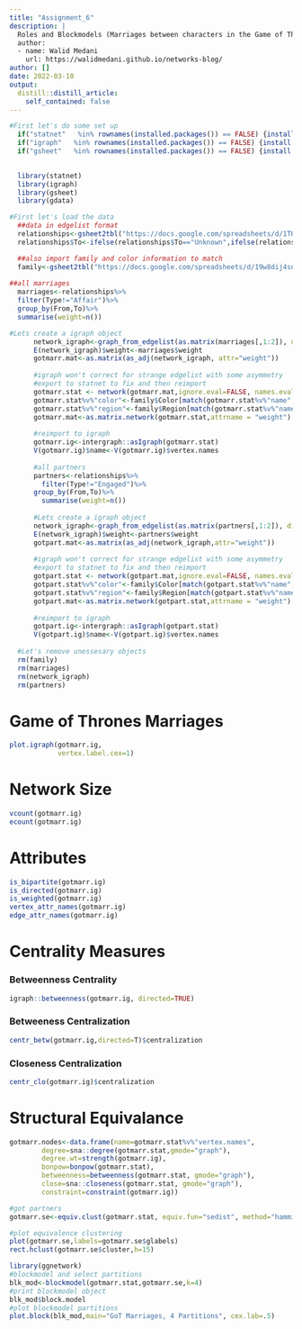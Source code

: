 ```yaml
---
title: "Assignment_6"
description: |
  Roles and Blockmodels (Marriages between characters in the Game of Thrones Novels)
  author:
  - name: Walid Medani
    url: https://walidmedani.github.io/networks-blog/
author: []
date: 2022-03-10
output:
  distill::distill_article:
    self_contained: false
---
```


```r
#First let's do some set up
  if("statnet"   %in% rownames(installed.packages()) == FALSE) {install.packages("statnet")}
  if("igraph"   %in% rownames(installed.packages()) == FALSE) {install.packages("igraph")}
  if("gsheet"   %in% rownames(installed.packages()) == FALSE) {install.packages("gsheet")}
  

  library(statnet)
  library(igraph)
  library(gsheet)
  library(gdata)

#First let's load the data
  ##data in edgelist format
  relationships<-gsheet2tbl("https://docs.google.com/spreadsheets/d/1THL4Q4NO4XdFtF2Lgk3lpGuPOffLIp2Nk6y3XgvHnGs/edit?usp=sharing")
  relationships$To<-ifelse(relationships$To=="Unknown",ifelse(relationships$From=="Frey", "North", relationships$From),relationships$To)

  ##also import family and color information to match
  family<-gsheet2tbl("https://docs.google.com/spreadsheets/d/19w8dij4snBSREMpDoGzHXGC4K6Su0D8j2SY1rPYFSLQ/edit?usp=sharing")
  
##all marriages
  marriages<-relationships%>%
  filter(Type!="Affair")%>%
  group_by(From,To)%>%
  summarise(weight=n())

#Lets create a igraph object
      network_igraph<-graph_from_edgelist(as.matrix(marriages[,1:2]), directed=FALSE)
      E(network_igraph)$weight<-marriages$weight
      gotmarr.mat<-as.matrix(as_adj(network_igraph, attr="weight"))
      
      #igraph won't correct for strange edgelist with some asymmetry
      #export to statnet to fix and then reimport
      gotmarr.stat <- network(gotmarr.mat,ignore.eval=FALSE, names.eval="weight",directed = FALSE, loops=TRUE )
      gotmarr.stat%v%"color"<-family$Color[match(gotmarr.stat%v%"name", family$Family)]
      gotmarr.stat%v%"region"<-family$Region[match(gotmarr.stat%v%"name", family$Family)]
      gotmarr.mat<-as.matrix.network(gotmarr.stat,attrname = "weight")
      
      #reimport to igraph
      gotmarr.ig<-intergraph::asIgraph(gotmarr.stat)
      V(gotmarr.ig)$name<-V(gotmarr.ig)$vertex.names
      
      #all partners
      partners<-relationships%>%
        filter(Type!="Engaged")%>%
      group_by(From,To)%>%
        summarise(weight=n())
      
      #Lets create a igraph object
      network_igraph<-graph_from_edgelist(as.matrix(partners[,1:2]), directed=FALSE)
      E(network_igraph)$weight<-partners$weight
      gotpart.mat<-as.matrix(as_adj(network_igraph,attr="weight"))
      
      #igraph won't correct for strange edgelist with some asymmetry
      #export to statnet to fix and then reimport
      gotpart.stat <- network(gotpart.mat,ignore.eval=FALSE, names.eval="weight", directed = FALSE, loops=TRUE)
      gotpart.stat%v%"color"<-family$Color[match(gotpart.stat%v%"name", family$Family)]
      gotpart.stat%v%"region"<-family$Region[match(gotpart.stat%v%"name", family$Family)]
      gotpart.mat<-as.matrix.network(gotpart.stat,attrname = "weight")
  
      #reimport to igraph
      gotpart.ig<-intergraph::asIgraph(gotpart.stat)
      V(gotpart.ig)$name<-V(gotpart.ig)$vertex.names
      
  #Let's remove unessesary objects
  rm(family)
  rm(marriages)
  rm(network_igraph)
  rm(partners)
```

# Game of Thrones Marriages
```r
plot.igraph(gotmarr.ig, 
            vertex.label.cex=1)
```
# Network Size
```r
vcount(gotmarr.ig)
ecount(gotmarr.ig)
```
# Attributes
```r
is_bipartite(gotmarr.ig)
is_directed(gotmarr.ig)
is_weighted(gotmarr.ig)
vertex_attr_names(gotmarr.ig)
edge_attr_names(gotmarr.ig)
```




# Centrality Measures

### Betweenness Centrality

```r
igraph::betweenness(gotmarr.ig, directed=TRUE)
```

### Betweeness Centralization
```r
centr_betw(gotmarr.ig,directed=T)$centralization
```

### Closeness Centralization

```r
centr_clo(gotmarr.ig)$centralization
```

# Structural Equivalance
```r
gotmarr.nodes<-data.frame(name=gotmarr.stat%v%"vertex.names",
        degree=sna::degree(gotmarr.stat,gmode="graph"),
        degree.wt=strength(gotmarr.ig),
        bonpow=bonpow(gotmarr.stat),
        betweenness=betweenness(gotmarr.stat, gmode="graph"),
        close=sna::closeness(gotmarr.stat, gmode="graph"),
        constraint=constraint(gotmarr.ig))

#got partners
gotmarr.se<-equiv.clust(gotmarr.stat, equiv.fun="sedist", method="hamming",mode="graph")

#plot equivalence clustering
plot(gotmarr.se,labels=gotmarr.se$glabels)
rect.hclust(gotmarr.se$cluster,h=15)

```

```r
library(ggnetwork)
#blockmodel and select partitions
blk_mod<-blockmodel(gotmarr.stat,gotmarr.se,k=4)
#print blockmodel object
blk_mod$block.model
#plot blockmodel partitions
plot.block(blk_mod,main="GoT Marriages, 4 Partitions", cex.lab=.5)
```

